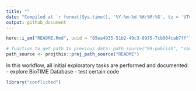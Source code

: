 ```yaml
---
title: ""
date: "Compiled at `r format(Sys.time(), '%Y-%m-%d %H:%M:%S', tz = 'UTC')` UTC"
output: github_document
---
```


```r
here::i_am("README.Rmd", uuid = "85ea4935-51b2-49c3-8975-7cb904cab7ff")

# function to get path to previous data: path_source("99-publish", "sample.csv")
path_source <- projthis::proj_path_source("README")
```

In this workflow, all initial exploratory tasks are performed and documented:
- explore BioTIME Database
- test certain code

```r
library("conflicted")
```
